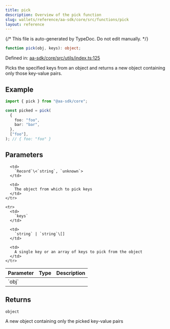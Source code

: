 ```yaml
---
title: pick
description: Overview of the pick function
slug: wallets/reference/aa-sdk/core/src/functions/pick
layout: reference
---
```


{/* This file is auto-generated by TypeDoc. Do not edit manually. */}

```ts
function pick(obj, keys): object;
```

Defined in: [aa-sdk/core/src/utils/index.ts:125](https://github.com/alchemyplatform/aa-sdk/blob/9df5be8c23af4e472bcb503c17766b16da0ad87d/aa-sdk/core/src/utils/index.ts#L125)

Picks the specified keys from an object and returns a new object containing only those key-value pairs.

## Example

```ts
import { pick } from "@aa-sdk/core";

const picked = pick(
  {
    foo: "foo",
    bar: "bar",
  },
  ["foo"],
); // { foo: "foo" }
```

## Parameters

<table>
  <thead>
    <tr>
      <th align="left">Parameter</th>
      <th align="left">Type</th>
      <th align="left">Description</th>
    </tr>
  </thead>

  <tbody>
    <tr>
      <td>
        `obj`
      </td>

      <td>
        `Record`\<`string`, `unknown`>
      </td>

      <td>
        The object from which to pick keys
      </td>
    </tr>

    <tr>
      <td>
        `keys`
      </td>

      <td>
        `string` | `string`\[]
      </td>

      <td>
        A single key or an array of keys to pick from the object
      </td>
    </tr>

  </tbody>
</table>

## Returns

`object`

A new object containing only the picked key-value pairs
